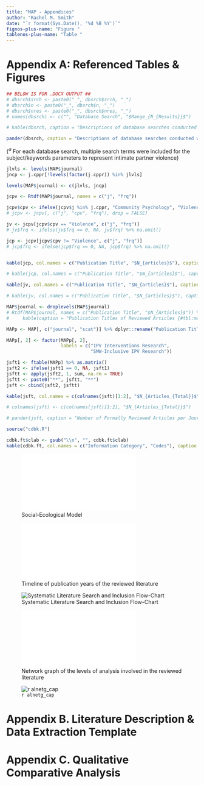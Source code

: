 ```yaml
---
title: "MAP - Appendices"
author: "Rachel M. Smith"
date: "`r format(Sys.Date(), '%d %B %Y')`"
fignos-plus-name: "Figure "
tablenos-plus-name: "Table "
---
```

\Frule

\newpage

<!-- doublespacing -->

# Appendix A: Referenced Tables \& Figures

```r
## BELOW IS FOR .DOCX OUTPUT ##
# dbsrch$srch <- paste0("_", dbsrch$srch, "_")
# dbsrch$n <- paste0("_", dbsrch$n, "_")
# dbsrch$nres <- paste0("_", dbsrch$nres, "_")
# names(dbsrch) <- c("", "Database Search", "$Range_{N_{Results}}$")

# kable(dbsrch, caption = "Descriptions of database searches conducted with corresponding ranges of the number of results returned {#tbl:dbsrch}", align = c("r", "l", "c"))

pander(dbsrch, caption = "Descriptions of database searches conducted with corresponding ranges of the number of results returned^a^ {#tbl:dbsrch}", justify = c("right", "left", "left"))
```

\tufteskip

\footnotesize{$^a$ For each database search, multiple search terms were included for the subject/keywords parameters to represent intimate partner violence}

<!-- TODO: (`{{see Appendix ??? for the specific terms used in the command-line codes entered for each database search}}`) -->

\newpage

```r

jlvls <- levels(MAP$journal)
jncp <- j.cppr[!levels(factor(j.cppr)) %in% jlvls]

levels(MAP$journal) <- c(jlvls, jncp)

jcpv <- Rtdf(MAP$journal, names = c("j", "frq"))

jcpv$cpv <- ifelse(jcpv$j %in% j.cppr, "Community Psychology", "Violence")
# jcpv <- jcpv[, c("j", "cpv", "frq"), drop = FALSE]

jv <- jcpv[jcpv$cpv == "Violence", c("j", "frq")]
# jv$frq <- ifelse(jv$frq == 0, NA, jv$frq) %>% na.omit()

jcp <- jcpv[jcpv$cpv != "Violence", c("j", "frq")]
# jcp$frq <- ifelse(jcp$frq == 0, NA, jcp$frq) %>% na.omit()


kable(jcp, col.names = c("Publication Title", "$N_{articles}$"), caption = "_Community-Psychology_-Specific Journal Titles Included in Literature Database Searches with the Corresponding Number of Formally Reviewed Articles per Journal {#tbl:jcp}")

# kable(jcp, col.names = c("Publication Title", "$N_{articles}$"), caption = "_Community-Psychology_-Specific Journal Titles Included in Literature Database Searches with the Corresponding Number of Articles per Journal Returned from the First Database Search (i.e., \"IPV - General\") {#tbl:jcp}")
```

\newpage

```r
kable(jv, col.names = c("Publication Title", "$N_{articles}$"), caption = "_Violence_-Specific Journal Titles Included in Literature Database Searches with the Corresponding Number of Formally Reviewed Articles per Journal Included {#tbl:jv}")

# kable(jv, col.names = c("Publication Title", "$N_{articles}$"), caption = "_Violence_-Specific Journal Titles Included in Literature Database Searches with the Corresponding Number of Articles per Journal Returned from the First Database Search (i.e., \"IPV - General\") {#tbl:jv}")
```

\newpage

```r
MAP$journal <- droplevels(MAP$journal)
# Rtdf(MAP$journal, names = c("Publication Title", "$N_{Articles}$")) %>%
#     kable(caption = "Publication Titles of Reviewed Articles {#tbl:mapJrnl}")

MAPp <- MAP[, c("journal", "scat")] %>% dplyr::rename("Publication Title" = journal, "Research Category" = scat)

MAPp[, 2] <- factor(MAPp[, 2],
                    labels = c("IPV Interventions Research",
                               "SMW-Inclusive IPV Research"))

jsft1 <- ftable(MAPp) %>% as.matrix()
jsft2 <- ifelse(jsft1 == 0, NA, jsft1)
jsftt <- apply(jsft2, 1, sum, na.rm = TRUE)
jsftt <- paste0("**", jsftt, "**")
jsft <- cbind(jsft2, jsftt)

kable(jsft, col.names = c(colnames(jsft)[1:2], "$N_{Articles_{Total}}$"), caption = "Number of Formally Reviewed Articles per Journal in Each Research Domain Covered in this Review {#tbl:jsft}", align = c("c", "c", "c"))

# colnames(jsft) <- c(colnames(jsft)[1:2], "$N_{Articles_{Total}}$")

# pander(jsft, caption = "Number of Formally Reviewed Articles per Journal in Each Research Domain Covered in this Review {#tbl:jsft}", justify = c("left", "centre", "centre", "centre"))
```

\newpage

```r
source("cdbk.R")
```

```r
cdbk.ft$clab <- gsub("\\n", "", cdbk.ft$clab)
kable(cdbk.ft, col.names = c("Information Category", "Codes"), caption = "Codebook Constructed from the Discrete Summative Data Compiled Across the Formally Reviewed Literature {#tbl:cdbk}", align = c("r", "l"))
```

\newpage

![Social-Ecological Model](graphics/inputs/sem.pdf){#fig:sem}

\newpage

![Timeline of publication years of the reviewed literature](graphics/inputs/yrhist.pdf){#fig:yrhist}

\newpage

![Systematic Literature Search and Inclusion Flow-Chart](graphics/inputs/flowchart.png){#fig:flowchart}

\newpage

![Network graph of the levels of analysis involved in the reviewed literature](graphics/inputs/keysnet.pdf){#fig:keysnet}

\newpage

![`r alnetg_cap`](graphics/inputs/arc_analyses.png){#fig:arc_analyses}

<!-- `pander(as.list(alabs))` -->

# Appendix B. Literature Description & Data Extraction Template

\Frule

<!-- TODO: INCLUDE APPENDIX B CONTENT -->

# Appendix C. Qualitative Comparative Analysis

<!-- TODO: INCLUDE APPENDIX C CONTENT -->

\part{References}

\refs
